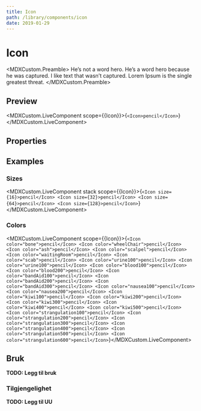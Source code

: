 ```yaml
---
title: Icon
path: /library/components/icon
date: 2019-01-29
---
```



# Icon

<MDXCustom.Preamble>
  He’s not a word hero. He’s a word hero because he was captured. I like text that wasn’t captured. Lorem Ipsum is the
  single greatest threat.
</MDXCustom.Preamble>

## Preview

<MDXCustom.LiveComponent scope={{Icon}}>{`<Icon>pencil</Icon>`}</MDXCustom.LiveComponent>

## Properties

## Examples

### Sizes

<MDXCustom.LiveComponent stack scope={{Icon}}>{`
  <Icon size={16}>pencil</Icon>
  <Icon size={32}>pencil</Icon>
  <Icon size={64}>pencil</Icon>
  <Icon size={128}>pencil</Icon>
`}</MDXCustom.LiveComponent>

### Colors

<MDXCustom.LiveComponent scope={{Icon}}>{`
  <Icon color="bone">pencil</Icon>
  <Icon color="wheelChair">pencil</Icon>
  <Icon color="ash">pencil</Icon>
  <Icon color="scalpel">pencil</Icon>
  <Icon color="waitingRoom">pencil</Icon>
  <Icon color="scab">pencil</Icon>
  <Icon color="urine100">pencil</Icon>
  <Icon color="urine100">pencil</Icon>
  <Icon color="blood100">pencil</Icon>
  <Icon color="blood200">pencil</Icon>
  <Icon color="bandAid100">pencil</Icon>
  <Icon color="bandAid200">pencil</Icon>
  <Icon color="bandAid300">pencil</Icon>
  <Icon color="nausea100">pencil</Icon>
  <Icon color="nausea200">pencil</Icon>
  <Icon color="kiwi100">pencil</Icon>
  <Icon color="kiwi200">pencil</Icon>
  <Icon color="kiwi300">pencil</Icon>
  <Icon color="kiwi400">pencil</Icon>
  <Icon color="kiwi500">pencil</Icon>
  <Icon color="strangulation100">pencil</Icon>
  <Icon color="strangulation200">pencil</Icon>
  <Icon color="strangulation300">pencil</Icon>
  <Icon color="strangulation400">pencil</Icon>
  <Icon color="strangulation500">pencil</Icon>
  <Icon color="strangulation600">pencil</Icon>
`}</MDXCustom.LiveComponent>

## Bruk

**TODO: Legg til bruk**

### Tilgjengelighet

**TODO: Legg til UU**
